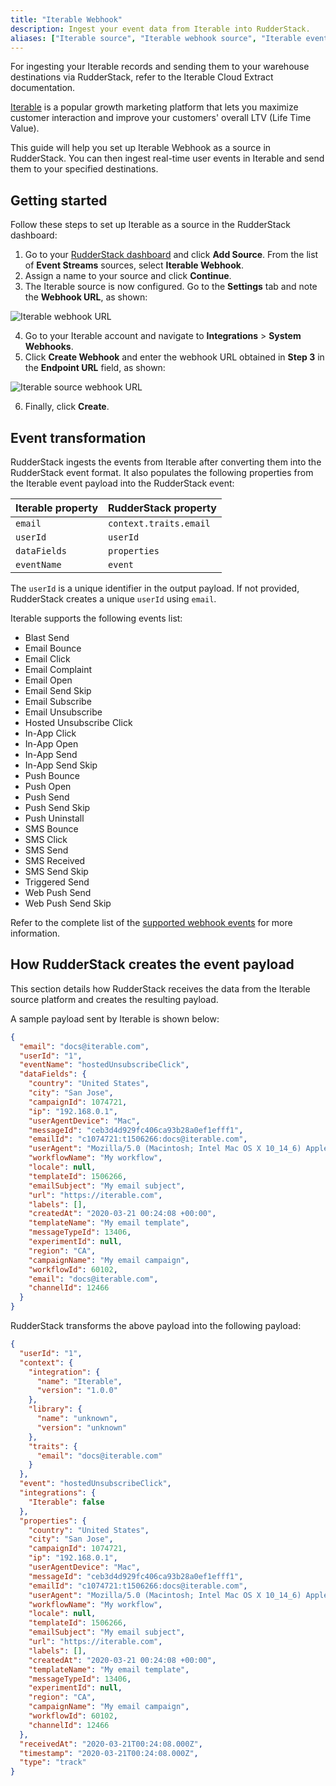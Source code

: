 ```yaml
---
title: "Iterable Webhook"
description: Ingest your event data from Iterable into RudderStack.
aliases: ["Iterable source", "Iterable webhook source", "Iterable event stream"]
---
```


<div class="infoBlock">
For ingesting your Iterable records and sending them to your warehouse destinations via RudderStack, refer to the <Link to="/sources/extract/iterable/">Iterable Cloud Extract</Link> documentation.
</div>

[Iterable](https://iterable.com/) is a popular growth marketing platform that lets you maximize customer interaction and improve your customers' overall LTV (Life Time Value).

This guide will help you set up Iterable Webhook as a source in RudderStack. You can then ingest real-time user events in Iterable and send them to your specified destinations.

## Getting started

Follow these steps to set up Iterable as a source in the RudderStack dashboard:

1. Go to your [RudderStack dashboard](https://app.rudderstack.com/) and click **Add Source**. From the list of **Event Streams** sources, select **Iterable Webhook**.
2. Assign a name to your source and click **Continue**.
3. The Iterable source is now configured. Go to the **Settings** tab and note the **Webhook URL**, as shown:

<img src="../../../assets/event-stream-sources/iterable-webhook-url.png" alt="Iterable webhook URL" />

4. Go to your Iterable account and navigate to **Integrations** > **System Webhooks**.
5. Click **Create Webhook** and enter the webhook URL obtained in **Step 3** in the **Endpoint URL** field, as shown:

<img src="../../../assets/event-stream-sources/webhook-url-iterable.png" alt="Iterable source webhook URL" />

6. Finally, click **Create**.

## Event transformation

RudderStack ingests the events from Iterable after converting them into the RudderStack event format. It also populates the following properties from the Iterable event payload into the RudderStack event:

| Iterable property  | RudderStack property|
| :------------------ | :------------- |
| `email`  | `context.traits.email`    |
| `userId`        | `userId`        |
| `dataFields`    | `properties`  |
| `eventName`     | `event`   |

<div class="infoBlock">

The <code class="inline-code">userId</code> is a unique identifier in the output payload. If not provided, RudderStack creates a unique <code class="inline-code">userId</code> using <code class="inline-code">email</code>.
</div>

Iterable supports the following events list:
- Blast Send
- Email Bounce
- Email Click
- Email Complaint
- Email Open
- Email Send Skip
- Email Subscribe
- Email Unsubscribe
- Hosted Unsubscribe Click
- In-App Click
- In-App Open
- In-App Send
- In-App Send Skip
- Push Bounce
- Push Open
- Push Send
- Push Send Skip
- Push Uninstall
- SMS Bounce
- SMS Click
- SMS Send
- SMS Received
- SMS Send Skip
- Triggered Send
- Web Push Send
- Web Push Send Skip

<div class="infoBlock">
Refer to the complete list of the <a href="https://support.iterable.com/hc/en-us/articles/208013936-System-Webhooks-#webhook-examples">supported webhook events</a> for more information.
</div>

## How RudderStack creates the event payload

This section details how RudderStack receives the data from the Iterable source platform and creates the resulting payload.

A sample payload sent by Iterable is shown below:

```json
{
  "email": "docs@iterable.com",
  "userId": "1",
  "eventName": "hostedUnsubscribeClick",
  "dataFields": {
    "country": "United States",
    "city": "San Jose",
    "campaignId": 1074721,
    "ip": "192.168.0.1",
    "userAgentDevice": "Mac",
    "messageId": "ceb3d4d929fc406ca93b28a0ef1efff1",
    "emailId": "c1074721:t1506266:docs@iterable.com",
    "userAgent": "Mozilla/5.0 (Macintosh; Intel Mac OS X 10_14_6) AppleWebKit/537.36 (KHTML, like Gecko) Chrome/80.0.3987.149 Safari/537.36",
    "workflowName": "My workflow",
    "locale": null,
    "templateId": 1506266,
    "emailSubject": "My email subject",
    "url": "https://iterable.com",
    "labels": [],
    "createdAt": "2020-03-21 00:24:08 +00:00",
    "templateName": "My email template",
    "messageTypeId": 13406,
    "experimentId": null,
    "region": "CA",
    "campaignName": "My email campaign",
    "workflowId": 60102,
    "email": "docs@iterable.com",
    "channelId": 12466
  }
}
```

RudderStack transforms the above payload into the following payload:

```json
{
  "userId": "1",
  "context": {
    "integration": {
      "name": "Iterable",
      "version": "1.0.0"
    },
    "library": {
      "name": "unknown",
      "version": "unknown"
    },
    "traits": {
      "email": "docs@iterable.com"
    }
  },
  "event": "hostedUnsubscribeClick",
  "integrations": {
    "Iterable": false
  },
  "properties": {
    "country": "United States",
    "city": "San Jose",
    "campaignId": 1074721,
    "ip": "192.168.0.1",
    "userAgentDevice": "Mac",
    "messageId": "ceb3d4d929fc406ca93b28a0ef1efff1",
    "emailId": "c1074721:t1506266:docs@iterable.com",
    "userAgent": "Mozilla/5.0 (Macintosh; Intel Mac OS X 10_14_6) AppleWebKit/537.36 (KHTML, like Gecko) Chrome/80.0.3987.149 Safari/537.36",
    "workflowName": "My workflow",
    "locale": null,
    "templateId": 1506266,
    "emailSubject": "My email subject",
    "url": "https://iterable.com",
    "labels": [],
    "createdAt": "2020-03-21 00:24:08 +00:00",
    "templateName": "My email template",
    "messageTypeId": 13406,
    "experimentId": null,
    "region": "CA",
    "campaignName": "My email campaign",
    "workflowId": 60102,
    "channelId": 12466
  },
  "receivedAt": "2020-03-21T00:24:08.000Z",
  "timestamp": "2020-03-21T00:24:08.000Z",
  "type": "track"
}
```
